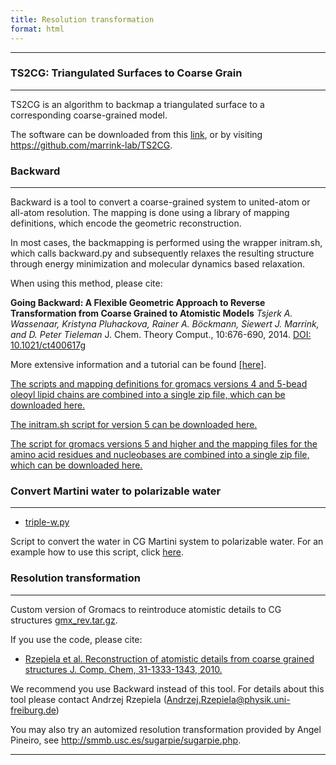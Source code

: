 ```yaml
---
title: Resolution transformation
format: html
---
```

<hr>

### TS2CG: Triangulated Surfaces to Coarse Grain
<hr>

TS2CG is an algorithm to backmap a triangulated surface to a corresponding coarse-grained model.
 
The software can be downloaded from this [link](https://martiniff-library.s3.ca-central-1.amazonaws.com/1_Downloads/tools/resolution_transformation/TS2CG-master.zip), or by visiting [https://github.com/marrink-lab/TS2CG](https://github.com/marrink-lab/TS2CG).

### Backward
<hr>

Backward is a tool to convert a coarse-grained system to united-atom or all-atom resolution. The mapping is done using a library of mapping definitions, which encode the geometric reconstruction.

In most cases, the backmapping is performed using the wrapper initram.sh, which calls backward.py and subsequently relaxes the resulting structure through energy minimization and molecular dynamics based relaxation.

When using this method, please cite:

**Going Backward: A Flexible Geometric Approach to Reverse Transformation from Coarse Grained to Atomistic Models** *Tsjerk A. Wassenaar, Kristyna Pluhackova, Rainer A. Böckmann, Siewert J. Marrink, and D. Peter Tieleman* J. Chem. Theory Comput., 10:676-690, 2014. [DOI: 10.1021/ct400617g](http://pubs.acs.org/doi/abs/10.1021/ct400617g)

More extensive information and a tutorial can be found [[here]](../../tutorials/Martini3/Backward/index.qmd). 

[The scripts and mapping definitions for gromacs versions 4 and 5-bead oleoyl lipid chains are combined into a single zip file, which can be downloaded here.](https://martiniff-library.s3.ca-central-1.amazonaws.com/1_Downloads/tools/resolution_transformation/backward.zip)

[The initram.sh script for version 5 can be downloaded here.](https://martiniff-library.s3.ca-central-1.amazonaws.com/1_Downloads/tools/resolution_transformation/initram-v5.sh)

[The script for gromacs versions 5 and higher and the mapping files for the amino acid residues and nucleobases are combined into a single zip file, which can be downloaded here.](https://martiniff-library.s3.ca-central-1.amazonaws.com/1_Downloads/tools/resolution_transformation/backward-v5.zip)

### Convert Martini water to polarizable water
<hr>

- [triple-w.py](https://martiniff-library.s3.ca-central-1.amazonaws.com/1_Downloads/tools/resolution_transformation/triple-w.pyhttps://martiniff-library.s3.ca-central-1.amazonaws.com/1_Downloads/tools/resolution_transformation/triple-w.py)

Script to convert the water in CG Martini system to polarizable water. For an example how to use this script, click [here](../../tutorials/Legacy/martini2/others.qmd#polarizable-water).

### Resolution transformation
<hr>

Custom version of Gromacs to reintroduce atomistic details to CG structures [gmx_rev.tar.gz](https://martiniff-library.s3.ca-central-1.amazonaws.com/1_Downloads/tools/resolution_transformation/gmx_rev.tar).

If you use the code, please cite:

- [Rzepiela et al. Reconstruction of atomistic details from coarse grained structures J. Comp. Chem, 31-1333-1343, 2010.](http://www3.interscience.wiley.com/journal/123244279/abstract) 

We recommend you use Backward instead of this tool. For details about this tool please contact Andrzej Rzepiela ([Andrzej.Rzepiela@physik.uni-freiburg.de](mailto: Andrzej.Rzepiela@physik.uni-freiburg.de))

You may also try an automized resolution transformation provided by Angel Pineiro, see [http://smmb.usc.es/sugarpie/sugarpie.php](http://smmb.usc.es/sugarpie/sugarpie.php).

<hr>
